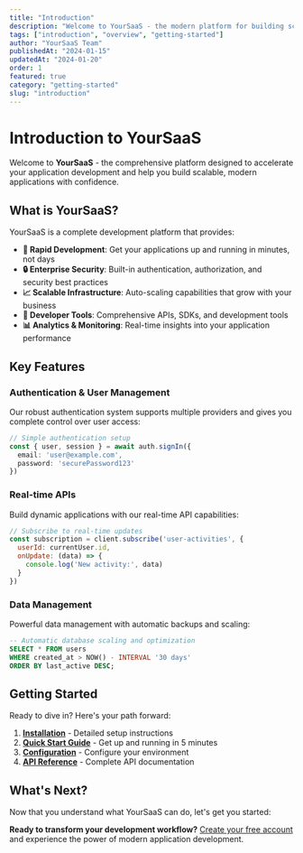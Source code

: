 ```yaml
---
title: "Introduction"
description: "Welcome to YourSaaS - the modern platform for building scalable applications. Learn about our core features and get started quickly."
tags: ["introduction", "overview", "getting-started"]
author: "YourSaaS Team"
publishedAt: "2024-01-15"
updatedAt: "2024-01-20"
order: 1
featured: true
category: "getting-started"
slug: "introduction"
---
```


# Introduction to YourSaaS

Welcome to **YourSaaS** - the comprehensive platform designed to accelerate your application development and help you build scalable, modern applications with confidence.

## What is YourSaaS?

YourSaaS is a complete development platform that provides:

- **🚀 Rapid Development**: Get your applications up and running in minutes, not days
- **🔒 Enterprise Security**: Built-in authentication, authorization, and security best practices
- **📈 Scalable Infrastructure**: Auto-scaling capabilities that grow with your business
- **🔧 Developer Tools**: Comprehensive APIs, SDKs, and development tools
- **📊 Analytics & Monitoring**: Real-time insights into your application performance

## Key Features

### Authentication & User Management
Our robust authentication system supports multiple providers and gives you complete control over user access:

```typescript
// Simple authentication setup
const { user, session } = await auth.signIn({
  email: 'user@example.com',
  password: 'securePassword123'
})
```

### Real-time APIs
Build dynamic applications with our real-time API capabilities:

```javascript
// Subscribe to real-time updates
const subscription = client.subscribe('user-activities', {
  userId: currentUser.id,
  onUpdate: (data) => {
    console.log('New activity:', data)
  }
})
```

### Data Management
Powerful data management with automatic backups and scaling:

```sql
-- Automatic database scaling and optimization
SELECT * FROM users 
WHERE created_at > NOW() - INTERVAL '30 days'
ORDER BY last_active DESC;
```

## Getting Started

Ready to dive in? Here's your path forward:

1. **[Installation](/docs/installation)** - Detailed setup instructions
2. **[Quick Start Guide](/docs/quickstart)** - Get up and running in 5 minutes
3. **[Configuration](/docs/configuration)** - Configure your environment
4. **[API Reference](/docs/api-reference)** - Complete API documentation

## What's Next?

Now that you understand what YourSaaS can do, let's get you started:

**Ready to transform your development workflow?** [Create your free account](https://yoursaas.com/signup) and experience the power of modern application development.